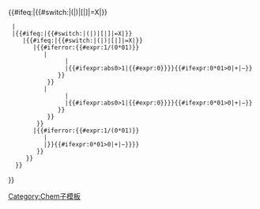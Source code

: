 <onlyinclude>{{#ifeq:{{lc:{{{1}}}}}|{{#switch:{{{1|}}}|(|)|[|]|=X|{{{1}}}}}
  |
  |{{{1|}}}{{#ifeq:{{lc:{{{2}}}}}|{{#switch:{{{2|}}}|(|)|[|]|=X|{{{2}}}}}
     |{{#ifeq:{{lc:{{{3}}}}}|{{#switch:{{{3|}}}|(|)|[|]|=X|{{{3}}}}}
        |{{#iferror:{{#expr:1/(0*0{{{2}}}1)}}
           |{{su|w=70%|b={{{2|}}}|p={{#iferror:{{#expr:{{{3}}}0}}
                 |{{{3|}}}
                 |{{#ifexpr:abs{{{3|}}}0>1|{{#expr:{{{3|}}}0}}}}{{#ifexpr:0*0{{{3|}}}1>0|+|−}}
               }}
            }}
           |{{su|w=70%|b={{{3|}}}|p={{#iferror:{{#expr:{{{2}}}0}}
                 |{{{2|}}}
                 |{{#ifexpr:abs{{{2|}}}0>1|{{#expr:{{{2|}}}0}}}}{{#ifexpr:0*0{{{2|}}}1>0|+|−}}
               }}
            }}
         }}
        |{{#iferror:{{#expr:1/(0*0{{{2}}}1)}}
           |{{su|w=70%|b={{{2|}}}}}
           |{{su|w=70%|p={{#ifexpr:abs{{{2|}}}0>1|{{#expr:{{{2|}}}0}}}}{{#ifexpr:0*0{{{2|}}}1>0|+|−}}}}
         }}
      }}
   }}
}}</onlyinclude>
[[Category:Chem子模板]]
